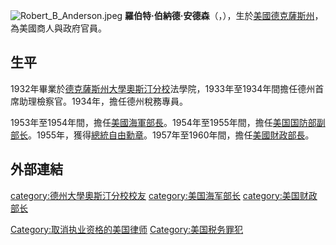 {{unreferenced|time=2010-12-01T10:27:08+00:00}}
[[File:Robert_B_Anderson.jpeg|thumb]]
'''羅伯特·伯納德·安德森'''（{{lang|en|Robert Bernard Anderson}}，{{bd|1910年|6月4日|1989年|8月14日|catIdx=Anderson, Robert Bernard}}），生於[[美國|美國]][[德克薩斯州|德克薩斯州]]，為美國商人與政府官員。

==生平==
1932年畢業於[[德克薩斯州大學奧斯汀分校|德克薩斯州大學奧斯汀分校]]法學院，1933年至1934年間擔任德州首席助理檢察官。1934年，擔任德州稅務專員。

1953年至1954年間，擔任[[美國海軍部長|美國海軍部長]]。1954年至1955年間，擔任[[美国国防部副部长|美国国防部副部长]]。1955年，獲得[[總統自由勳章|總統自由勳章]]。1957年至1960年間，擔任[[美國財政部長|美國財政部長]]。

==外部連結==
{{Commons category|Robert Bernard Anderson}}

{{Authority control}}
{{DEFAULTSORT:Anderson, Robert Bernard}}
[[category:德州大學奧斯汀分校校友|category:德州大學奧斯汀分校校友]]
[[category:美国海军部长|category:美国海军部长]]
[[category:美国财政部长|category:美国财政部长]]
[[Category:取消执业资格的美国律师|Category:取消执业资格的美国律师]]
[[Category:美国税务罪犯|Category:美国税务罪犯]]